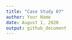 ---
title: "Case Study 07"
author: Your Name
date: August 1, 2020
output: github_document
---
 